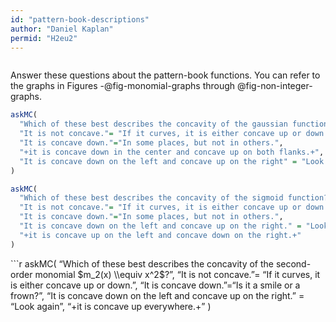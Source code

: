 ```yaml
---
id: "pattern-book-descriptions"
author: "Daniel Kaplan"
permid: "H2eu2"
---
```


```r

```

Answer these questions about the pattern-book functions. You can refer to the graphs in Figures -@fig-monomial-graphs through @fig-non-integer-graphs.

```r
askMC(
  "Which of these best describes the concavity of the gaussian function?",
  "It is not concave."= "If it curves, it is either concave up or down.",
  "It is concave down."="In some places, but not in others.",
  "+it is concave down in the center and concave up on both flanks.+",
  "It is concave down on the left and concave up on the right" = "Look again"
)
```

```r
askMC(
  "Which of these best describes the concavity of the sigmoid function?",
  "It is not concave."= "If it curves, it is either concave up or down.",
  "It is concave down."="In some places, but not in others.",
  "It is concave down on the left and concave up on the right." = "Look again",
  "+it is concave up on the left and concave down on the right.+"
)
```

```r
askMC(
  "Which of these best describes the concavity of the second-order monomial $m_2(x) \\equiv x^2$?",
  "It is not concave."= "If it curves, it is either concave up or down.",
  "It is concave down."="Is it a smile or a frown?",
  "It is concave down on the left and concave up on the right." = "Look again",
  "+it is concave up everywhere.+"
)
